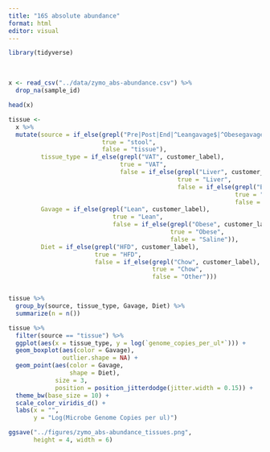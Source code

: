 ```yaml
---
title: "16S absolute abundance"
format: html
editor: visual
---
```


```r

library(tidyverse)

```

 

```r

x <- read_csv("../data/zymo_abs-abundance.csv") %>%
  drop_na(sample_id)

head(x)
```

```r

tissue <- 
  x %>%
  mutate(source = if_else(grepl("Pre|Post|End|^Leangavage$|^Obesegavage$", customer_label),
                          true = "stool",
                          false = "tissue"),
         tissue_type = if_else(grepl("VAT", customer_label),
                               true = "VAT",
                               false = if_else(grepl("Liver", customer_label),
                                               true = "Liver",
                                               false = if_else(grepl("Brain", customer_label),
                                                               true = "Brain",
                                                               false = "stool"))),
         Gavage = if_else(grepl("Lean", customer_label),
                             true = "Lean",
                             false = if_else(grepl("Obese", customer_label),
                                             true = "Obese",
                                             false = "Saline")),
         Diet = if_else(grepl("HFD", customer_label),
                        true = "HFD",
                        false = if_else(grepl("Chow", customer_label),
                                        true = "Chow",
                                        false = "Other")))


tissue %>%
  group_by(source, tissue_type, Gavage, Diet) %>%
  summarize(n = n())
```

```r
tissue %>%
  filter(source == "tissue") %>%
  ggplot(aes(x = tissue_type, y = log(`genome_copies_per_ul*`))) +
  geom_boxplot(aes(color = Gavage), 
               outlier.shape = NA) +
  geom_point(aes(color = Gavage, 
                 shape = Diet), 
             size = 3,
             position = position_jitterdodge(jitter.width = 0.15)) +
  theme_bw(base_size = 10) +
  scale_color_viridis_d() +
  labs(x = "",
       y = "Log(Microbe Genome Copies per ul)")

ggsave("../figures/zymo_abs-abundance_tissues.png",
       height = 4, width = 6)
```
